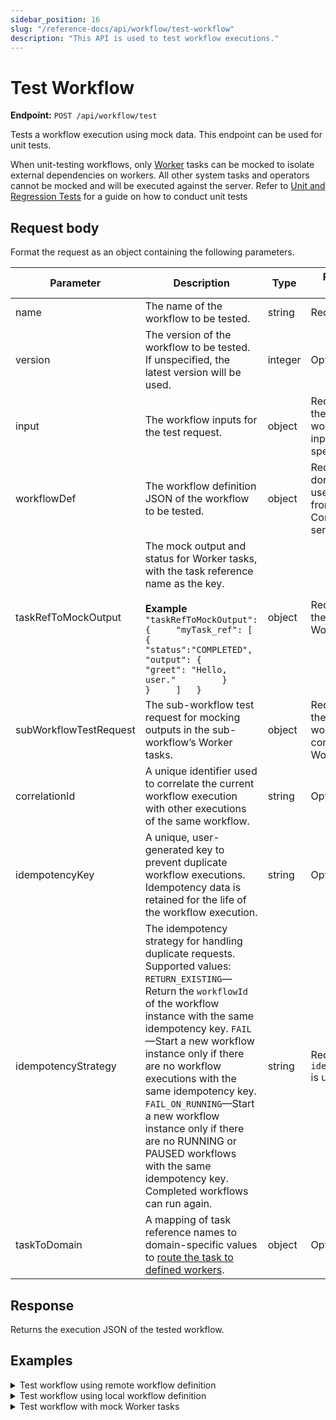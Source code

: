 ```yaml
---
sidebar_position: 16
slug: "/reference-docs/api/workflow/test-workflow"
description: "This API is used to test workflow executions."
---
```


# Test Workflow

**Endpoint:** `POST /api/workflow/test`

Tests a workflow execution using mock data. This endpoint can be used for unit tests.

When unit-testing workflows, only [Worker](/reference-docs/worker-task) tasks can be mocked to isolate external dependencies on workers. All other system tasks and operators cannot be mocked and will be executed against the server. Refer to [Unit and Regression Tests](/developer-guides/unit-and-regression-tests) for a guide on how to conduct unit tests

## **Request body**

Format the request as an object containing the following parameters.

| Parameter | Description | Type | Required/ Optional |
| ----- | ----- | ----- | ----- |
| name | The name of the workflow to be tested. | string | Required. |
| version | The version of the workflow to be tested. If unspecified, the latest version will be used. | integer | Optional. |
| input | The workflow inputs for the test request. | object | Required if there are workflow inputs specified. |
| workflowDef | The workflow definition JSON of the workflow to be tested. | object | Required if you don’t want to use the JSON from the Conductor server. |
| taskRefToMockOutput |  The mock output and status for Worker tasks, with the task reference name as the key. <br/><br/> **Example**    ```"taskRefToMockOutput": {     "myTask_ref": [       {         "status":"COMPLETED",         "output": {           "greet": "Hello, user."         }       }     ]   }```  | object | Required if there are Worker tasks. |
| subWorkflowTestRequest | The sub-workflow test request for mocking outputs in the sub-workflow’s Worker tasks. | object | Required if there are sub-workflows containing Worker tasks. |
| correlationId | A unique identifier used to correlate the current workflow execution with other executions of the same workflow. | string | Optional. |
| idempotencyKey | A unique, user-generated key to prevent duplicate workflow executions. Idempotency data is retained for the life of the workflow execution. | string | Optional. |
| idempotencyStrategy | The idempotency strategy for handling duplicate requests. Supported values: `RETURN_EXISTING`—Return the `workflowId` of the workflow instance with the same idempotency key. `FAIL`—Start a new workflow instance only if there are no workflow executions with the same idempotency key. `FAIL_ON_RUNNING`—Start a new workflow instance only if there are no RUNNING or PAUSED workflows with the same idempotency key. Completed workflows can run again. | string | Required if `idempotencyKey` is used. |
| taskToDomain | A mapping of task reference names to domain-specific values to [route the task to defined workers](/developer-guides/task-to-domain). | object | Optional. |

## Response

Returns the execution JSON of the tested workflow.

## Examples

<details>
<summary>Test workflow using remote workflow definition</summary>

**Request**

``` shell
curl -X 'POST' \  
  'https://<YOUR-CLUSTER>/api/workflow/test' \  
  -H 'accept: application/json' \  
  -H 'X-Authorization: <TOKEN>' \  
  -H 'Content-Type: application/json' \  
  -d '{  
  "input":{  
  },  
  "name":"myFirstWorkflow"  
}'
```

**Response**  
``` json
{  
  "ownerApp": "",  
  "createTime": 1751451778421,  
  "updateTime": 1751451778421,  
  "createdBy": "john.doe@acme.org",  
  "status": "RUNNING",  
  "endTime": 0,  
  "workflowId": "xuve8671eccf-572e-11f0-88ec-d6ddc94c13ef",  
  "tasks": [  
    {  
      "taskType": "HTTP",  
      "status": "COMPLETED",  
      "inputData": {  
        "asyncComplete": false,  
        "http_request": {  
          "method": "GET",  
          "uri": "https://randomuser.me/api/"  
        },  
        "_createdBy": "john.doe@acme.org"  
      },  
      "referenceTaskName": "get-user_ref",  
      "retryCount": 0,  
      "seq": 1,  
      "pollCount": 0,  
      "taskDefName": "get-user_ref",  
      "scheduledTime": 1751451778432,  
      "startTime": 1751451778432,  
      "endTime": 1751451778526,  
      "updateTime": 1751451778527,  
      "startDelayInSeconds": 0,  
      "retried": false,  
      "executed": false,  
      "callbackFromWorker": true,  
      "responseTimeoutSeconds": 0,  
      "workflowInstanceId": "xuve8671eccf-572e-11f0-88ec-d6ddc94c13ef",  
      "workflowType": "myFirstWorkflow",  
      "taskId": "xuve8672fe40-572e-11f0-88ec-d6ddc94c13ef",  
      "callbackAfterSeconds": 0,  
      "workerId": "orkes-conductor-deployment-56f8cc55d7-vpp2b",  
      "outputData": {  
        "response": {  
          "headers": {  
            "access-control-allow-origin": [  
              "*"  
            ],  
            "alt-svc": [  
              "h3=\":443\"; ma=86400"  
            ],  
            "cache-control": [  
              "no-cache"  
            ],  
            "cf-cache-status": [  
              "DYNAMIC"  
            ],  
            "cf-ray": [  
              "958d6ccf9aae586e-IAD"  
            ],  
            "content-type": [  
              "application/json; charset=utf-8"  
            ],  
            "date": [  
              "Wed, 02 Jul 2025 10:22:58 GMT"  
            ],  
            "etag": [  
              "W/\"4a2-tk8I/PRwxFw9JQTMdSS+wm7E0bQ\""  
            ],  
            "nel": [  
              "{\"report_to\":\"cf-nel\",\"success_fraction\":0.0,\"max_age\":604800}"  
            ],  
            "report-to": [  
              "{\"group\":\"cf-nel\",\"max_age\":604800,\"endpoints\":[{\"url\":\"https://a.nel.cloudflare.com/report/v4?s=nDTPfNJfvzBjlnJfw9vs5Aqe7L15Qkk0nVILlcc57SN5FayOxbjFVJ0nhZAHyXXQHV4418qHT8RLyL7f7jIxPmNTob5YrxkTnHN9qNg%3D\"}]}"  
            ],  
            "server": [  
              "cloudflare"  
            ],  
            "vary": [  
              "Accept-Encoding"  
            ],  
            "x-powered-by": [  
              "Express"  
            ]  
          },  
          "reasonPhrase": "",  
          "body": {  
            "results": [  
              {  
                "gender": "female",  
                "name": {  
                  "title": "Ms",  
                  "first": "Dima",  
                  "last": "Lahaije"  
                },  
                "location": {  
                  "street": {  
                    "number": 7492,  
                    "name": "Anna Bijnsplantsoen"  
                  },  
                  "city": "Swifterbant",  
                  "state": "Flevoland",  
                  "country": "Netherlands",  
                  "postcode": "5773 LZ",  
                  "coordinates": {  
                    "latitude": "37.1763",  
                    "longitude": "75.5849"  
                  },  
                  "timezone": {  
                    "offset": "+9:00",  
                    "description": "Tokyo, Seoul, Osaka, Sapporo, Yakutsk"  
                  }  
                },  
                "email": "dima.lahaije@example.com",  
                "login": {  
                  "uuid": "36ceb0c1-da39-4ea9-96f6-c3c702eee72a",  
                  "username": "happyrabbit279",  
                  "password": "xavier",  
                  "salt": "QoJ5OLvA",  
                  "md5": "568ca8f8f9c035c2e6caa45b6e156627",  
                  "sha1": "0ff00fc6d7e17c0ead9df5a6a592a0e734079b8c",  
                  "sha256": "be1ff4d0fae6057ef4c1f9760dadaa240cbfb5703607756557b8490c7dc93c48"  
                },  
                "dob": {  
                  "date": "1987-06-21T15:12:32.557Z",  
                  "age": 38  
                },  
                "registered": {  
                  "date": "2011-08-16T22:31:15.413Z",  
                  "age": 13  
                },  
                "phone": "(019) 8941641",  
                "cell": "(06) 12207399",  
                "id": {  
                  "name": "BSN",  
                  "value": "68021733"  
                },  
                "picture": {  
                  "large": "https://randomuser.me/api/portraits/women/0.jpg",  
                  "medium": "https://randomuser.me/api/portraits/med/women/0.jpg",  
                  "thumbnail": "https://randomuser.me/api/portraits/thumb/women/0.jpg"  
                },  
                "nat": "NL"  
              }  
            ],  
            "info": {  
              "seed": "1a3441a1e1b842f3",  
              "results": 1,  
              "page": 1,  
              "version": "1.4"  
            }  
          },  
          "statusCode": 200  
        }  
      },  
      "workflowTask": {  
        "name": "get-user_ref",  
        "taskReferenceName": "get-user_ref",  
        "inputParameters": {  
          "http_request": {  
            "uri": "https://randomuser.me/api/",  
            "method": "GET"  
          },  
          "asyncComplete": false  
        },  
        "type": "HTTP",  
        "startDelay": 0,  
        "optional": false,  
        "permissive": false  
      },  
      "rateLimitPerFrequency": 0,  
      "rateLimitFrequencyInSeconds": 0,  
      "workflowPriority": 0,  
      "iteration": 0,  
      "subworkflowChanged": false,  
      "firstStartTime": 0,  
      "queueWaitTime": 0,  
      "taskDefinition": null,  
      "loopOverTask": false  
    }  
  ],  
  "input": {},  
  "output": {},  
  "taskToDomain": {  
    "*": "c090050d-d137-4fd3-8ee6-faa03cdb6b01"  
  },  
  "failedReferenceTaskNames": [],  
  "workflowDefinition": {  
    "createTime": 0,  
    "updateTime": 1738752086362,  
    "name": "myFirstWorkflow",  
    "description": "Hello World workflow that greets a user. Uses a Switch task, HTTP task, and Simple task.",  
    "version": 1,  
    "tasks": [  
      {  
        "name": "get-user_ref",  
        "taskReferenceName": "get-user_ref",  
        "inputParameters": {  
          "http_request": {  
            "uri": "https://randomuser.me/api/",  
            "method": "GET"  
          },  
          "asyncComplete": false  
        },  
        "type": "HTTP",  
        "optional": false,  
        "permissive": false  
      },  
      {  
        "name": "user-criteria_ref",  
        "taskReferenceName": "user-criteria_ref",  
        "inputParameters": {  
          "switchCaseValue": "${get-user_ref.output.response.body.results[0].location.country}"  
        },  
        "type": "SWITCH",  
        "decisionCases": {  
          "United States": [  
            {  
              "name": "myTask",  
              "taskReferenceName": "myTask_ref",  
              "inputParameters": {  
                "name": "${get-user_ref.output.response.body.results[0].name.first}"  
              },  
              "type": "SIMPLE",  
              "optional": false,  
              "taskDefinition": {  
                "createTime": 1733473913843,  
                "updateTime": 1733473913843,  
                "createdBy": "john.doe@acme.org",  
                "updatedBy": "john.doe@acme.org",  
                "name": "myTask",  
                "description": "the actual java worker task",  
                "retryCount": 3,  
                "timeoutSeconds": 3600,  
                "inputKeys": [],  
                "outputKeys": [],  
                "timeoutPolicy": "TIME_OUT_WF",  
                "retryLogic": "FIXED",  
                "retryDelaySeconds": 60,  
                "responseTimeoutSeconds": 600,  
                "concurrentExecLimit": 0,  
                "inputTemplate": {},  
                "rateLimitPerFrequency": 0,  
                "rateLimitFrequencyInSeconds": 1,  
                "ownerEmail": "john.doe@acme.org",  
                "pollTimeoutSeconds": 3600,  
                "backoffScaleFactor": 1,  
                "totalTimeoutSeconds": 0,  
                "enforceSchema": false  
              },  
              "permissive": false  
            }  
          ]  
        },  
        "evaluatorType": "value-param",  
        "expression": "switchCaseValue",  
        "permissive": false  
      }  
    ],  
    "inputParameters": [],  
    "outputParameters": {},  
    "failureWorkflow": "",  
    "schemaVersion": 2,  
    "restartable": true,  
    "workflowStatusListenerEnabled": false,  
    "ownerEmail": "john.doe@acme.org",  
    "timeoutPolicy": "TIME_OUT_WF",  
    "timeoutSeconds": 60,  
    "variables": {},  
    "inputTemplate": {},  
    "enforceSchema": false,  
    "metadata": {}  
  },  
  "priority": 0,  
  "variables": {},  
  "lastRetriedTime": 0,  
  "failedTaskNames": [],  
  "history": [],  
  "rateLimited": false,  
  "workflowName": "myFirstWorkflow",  
  "workflowVersion": 1,  
  "startTime": 1751451778421  
}  
```

</details>



<details>
<summary>Test workflow using local workflow definition</summary>

**Request**

``` shell
curl -X 'POST' \  
  'https://<YOUR-CLUSTER>/api/workflow/test' \  
  -H 'accept: application/json' \  
  -H 'X-Authorization: <TOKEN>' \  
  -H 'Content-Type: application/json' \  
  -d '{  
  "input":{  
  },  
  "name":"myFirstWorkflow",  
  "workflowDef": {  
   "name": "myFirstWorkflow",  
   "tasks": [  
     {  
       "name": "get-user_ref",  
       "taskReferenceName": "get-user_ref",  
       "inputParameters": {  
         "http_request": {  
           "uri": "https://randomuser.me/api/",  
           "method": "GET"  
         }  
       },  
       "type": "HTTP"  
     }  
   ],  
   "inputParameters": [],  
   "outputParameters": {},  
   "failureWorkflow": "",  
   "schemaVersion": 2,  
   "timeoutPolicy": "ALERT_ONLY",  
   "timeoutSeconds": 60,  
   "enforceSchema": false,  
   "metadata": {}  
  }  
}'

```

**Response**  
``` json
{  
  "ownerApp": "",  
  "createTime": 1751452731985,  
  "updateTime": 1751452731985,  
  "createdBy": "john.doe@acme.org",  
  "status": "RUNNING",  
  "endTime": 0,  
  "workflowId": "xuvebed04062-5730-11f0-960b-2a4c8832f3d6",  
  "tasks": [  
    {  
      "taskType": "HTTP",  
      "status": "SCHEDULED",  
      "inputData": {  
        "asyncComplete": false,  
        "http_request": {  
          "method": "GET",  
          "uri": "https://randomuser.me/api/"  
        },  
        "_createdBy": "john.doe@acme.org"  
      },  
      "referenceTaskName": "get-user_ref",  
      "retryCount": 0,  
      "seq": 1,  
      "pollCount": 0,  
      "taskDefName": "get-user_ref",  
      "scheduledTime": 1751452731988,  
      "startTime": 0,  
      "endTime": 0,  
      "updateTime": 0,  
      "startDelayInSeconds": 0,  
      "retried": false,  
      "executed": false,  
      "callbackFromWorker": true,  
      "responseTimeoutSeconds": 0,  
      "workflowInstanceId": "xuvebed04062-5730-11f0-960b-2a4c8832f3d6",  
      "workflowType": "myFirstWorkflow",  
      "taskId": "xuvebed0b593-5730-11f0-960b-2a4c8832f3d6",  
      "callbackAfterSeconds": 0,  
      "outputData": {},  
      "workflowTask": {  
        "name": "get-user_ref",  
        "taskReferenceName": "get-user_ref",  
        "inputParameters": {  
          "http_request": {  
            "uri": "https://randomuser.me/api/",  
            "method": "GET"  
          },  
          "asyncComplete": false  
        },  
        "type": "HTTP",  
        "startDelay": 0,  
        "optional": false,  
        "permissive": false  
      },  
      "rateLimitPerFrequency": 0,  
      "rateLimitFrequencyInSeconds": 0,  
      "workflowPriority": 0,  
      "iteration": 0,  
      "subworkflowChanged": false,  
      "firstStartTime": 0,  
      "queueWaitTime": 0,  
      "loopOverTask": false,  
      "taskDefinition": null  
    }  
  ],  
  "input": {},  
  "output": {},  
  "taskToDomain": {  
    "*": "b88168d3-a760-446b-a399-583f2c226898"  
  },  
  "failedReferenceTaskNames": [],  
  "workflowDefinition": {  
    "createTime": 0,  
    "updateTime": 0,  
    "name": "myFirstWorkflow",  
    "version": 1,  
    "tasks": [  
      {  
        "name": "get-user_ref",  
        "taskReferenceName": "get-user_ref",  
        "inputParameters": {  
          "http_request": {  
            "uri": "https://randomuser.me/api/",  
            "method": "GET"  
          },  
          "asyncComplete": false  
        },  
        "type": "HTTP",  
        "optional": false,  
        "permissive": false  
      }  
    ],  
    "inputParameters": [],  
    "outputParameters": {},  
    "failureWorkflow": "",  
    "schemaVersion": 2,  
    "restartable": true,  
    "workflowStatusListenerEnabled": false,  
    "timeoutPolicy": "TIME_OUT_WF",  
    "timeoutSeconds": 60,  
    "variables": {},  
    "inputTemplate": {},  
    "enforceSchema": false,  
    "metadata": {}  
  },  
  "priority": 0,  
  "variables": {},  
  "lastRetriedTime": 0,  
  "failedTaskNames": [],  
  "history": [],  
  "rateLimited": false,  
  "workflowName": "myFirstWorkflow",  
  "workflowVersion": 1,  
  "startTime": 1751452731985  
}
```
</details>

<details>
<summary>Test workflow with mock Worker tasks</summary>

**Request**

```bash
curl -X 'POST' \
  'https://<YOUR-CLUSTER>/api/workflow/test' \
  -H 'accept: application/json' \
  -H 'X-Authorization: <TOKEN>' \
  -H 'Content-Type: application/json' \
  -d '{
  "input":{
  },
  "name":"myFirstWorkflow",
  "workflowDef": {
   "name": "myFirstWorkflow",
   "tasks": [
     {
       "name": "get-user_ref",
       "taskReferenceName": "get-user_ref",
       "inputParameters": {
         "http_request": {
           "uri": "https://randomuser.me/api/",
           "method": "GET"
         }
       },
       "type": "HTTP"
     },
    {
      "name": "myTask",
      "taskReferenceName": "myTask_ref",
      "inputParameters": {
        "name": "${get-user_ref.output.response.body.results[0].name.first}"
      },
      "type": "SIMPLE"
    }
   ],
   "inputParameters": [],
   "outputParameters": {},
   "failureWorkflow": "",
   "schemaVersion": 2,
   "timeoutPolicy": "ALERT_ONLY",
   "timeoutSeconds": 60,
   "enforceSchema": false,
   "metadata": {}
  },
  "taskRefToMockOutput": {
    "myTask_ref": [
      {
        "status":"COMPLETED",
        "output": {
          "greet": "Hello, user."
        }
      }
    ]
  }
}
'
```

**Response**

```json
{
  "ownerApp": "",
  "createTime": 1754388755642,
  "updateTime": 1754388755755,
  "createdBy": "john.doe@acme.com",
  "updatedBy": "john.doe@acme.com",
  "status": "COMPLETED",
  "endTime": 1754388755753,
  "workflowId": "fd7sb548fac0-71e4-11f0-9288-1a521d72d3b3",
  "tasks": [
    {
      "taskType": "HTTP",
      "status": "COMPLETED",
      "inputData": {
        "asyncComplete": false,
        "http_request": {
          "method": "GET",
          "uri": "https://randomuser.me/api/"
        },
        "_createdBy": "john.doe@acme.com"
      },
      "referenceTaskName": "get-user_ref",
      "retryCount": 0,
      "seq": 1,
      "pollCount": 0,
      "taskDefName": "get-user_ref",
      "scheduledTime": 1754388755647,
      "startTime": 1754388755647,
      "endTime": 1754388755735,
      "updateTime": 1754388755735,
      "startDelayInSeconds": 0,
      "retried": false,
      "executed": true,
      "callbackFromWorker": true,
      "responseTimeoutSeconds": 0,
      "workflowInstanceId": "fd7sb548fac0-71e4-11f0-9288-1a521d72d3b3",
      "workflowType": "myFirstWorkflow",
      "taskId": "fd7sb5496ff1-71e4-11f0-9288-1a521d72d3b3",
      "callbackAfterSeconds": 0,
      "workerId": "orkes-conductor-deployment-84d9984cb8-xltz6",
      "outputData": {
        "response": {
          "headers": {
            "access-control-allow-origin": [
              "*"
            ],
            "alt-svc": [
              "h3=\":443\"; ma=86400"
            ],
            "cache-control": [
              "no-cache"
            ],
            "cf-cache-status": [
              "DYNAMIC"
            ],
            "cf-ray": [
              "96a5845b3fe08b7e-IAD"
            ],
            "content-type": [
              "application/json; charset=utf-8"
            ],
            "date": [
              "Tue, 05 Aug 2025 10:12:35 GMT"
            ],
            "etag": [
              "W/\"484-kO1YzlAgk9d2d5n+2KUWpXHZ9hI\""
            ],
            "nel": [
              "{\"report_to\":\"cf-nel\",\"success_fraction\":0.0,\"max_age\":604800}"
            ],
            "report-to": [
              "{\"group\":\"cf-nel\",\"max_age\":604800,\"endpoints\":[{\"url\":\"https://a.nel.cloudflare.com/report/v4?s=rye8l9H%2FaLtn7lxqmvnOWy7z8XYpEIOyWnKUlvyrHxOR%2F58mvuiElxo7cCVU7Go71f8synvh0oddYXva1%2FRGqRxSZhexncCQFrcwLk4%3D\"}]}"
            ],
            "server": [
              "cloudflare"
            ],
            "vary": [
              "Accept-Encoding"
            ],
            "x-powered-by": [
              "Express"
            ]
          },
          "reasonPhrase": "",
          "body": {
            "results": [
              {
                "gender": "female",
                "name": {
                  "title": "Miss",
                  "first": "Lily",
                  "last": "Ose"
                },
                "location": {
                  "street": {
                    "number": 8170,
                    "name": "Nydalen Bruks vei"
                  },
                  "city": "Teigebyen",
                  "state": "Nord-Trøndelag",
                  "country": "Norway",
                  "postcode": "8907",
                  "coordinates": {
                    "latitude": "45.0448",
                    "longitude": "45.0807"
                  },
                  "timezone": {
                    "offset": "+7:00",
                    "description": "Bangkok, Hanoi, Jakarta"
                  }
                },
                "email": "lily.ose@example.com",
                "login": {
                  "uuid": "8a0cd9d7-8278-47eb-b8f8-bd8f4d6042a9",
                  "username": "orangepeacock863",
                  "password": "vision",
                  "salt": "kBGC5RpG",
                  "md5": "3720745f719ec52621c25e123dba0f85",
                  "sha1": "dbba3d1eaea9e42eaa4f32ef29850026082a95f8",
                  "sha256": "9335fc32cde16b6873b1ccb7ccf197e94eb6ae97f8d5f30276058ffc63cec486"
                },
                "dob": {
                  "date": "1974-05-03T21:04:16.516Z",
                  "age": 51
                },
                "registered": {
                  "date": "2022-04-23T10:58:29.469Z",
                  "age": 3
                },
                "phone": "84021654",
                "cell": "40652620",
                "id": {
                  "name": "FN",
                  "value": "03057441479"
                },
                "picture": {
                  "large": "https://randomuser.me/api/portraits/women/25.jpg",
                  "medium": "https://randomuser.me/api/portraits/med/women/25.jpg",
                  "thumbnail": "https://randomuser.me/api/portraits/thumb/women/25.jpg"
                },
                "nat": "NO"
              }
            ],
            "info": {
              "seed": "4b6251c18dfc582c",
              "results": 1,
              "page": 1,
              "version": "1.4"
            }
          },
          "statusCode": 200
        }
      },
      "workflowTask": {
        "name": "get-user_ref",
        "taskReferenceName": "get-user_ref",
        "inputParameters": {
          "http_request": {
            "uri": "https://randomuser.me/api/",
            "method": "GET"
          },
          "asyncComplete": false
        },
        "type": "HTTP",
        "decisionCases": {},
        "defaultCase": [],
        "forkTasks": [],
        "startDelay": 0,
        "joinOn": [],
        "optional": false,
        "defaultExclusiveJoinTask": [],
        "asyncComplete": false,
        "loopOver": [],
        "onStateChange": {},
        "permissive": false
      },
      "rateLimitPerFrequency": 0,
      "rateLimitFrequencyInSeconds": 0,
      "workflowPriority": 0,
      "iteration": 0,
      "subworkflowChanged": false,
      "firstStartTime": 0,
      "taskDefinition": null,
      "loopOverTask": false,
      "queueWaitTime": 0
    },
    {
      "taskType": "myTask",
      "status": "COMPLETED",
      "inputData": {
        "name": "Lily",
        "_createdBy": "john.doe@acme.com"
      },
      "referenceTaskName": "myTask_ref",
      "retryCount": 0,
      "seq": 2,
      "pollCount": 0,
      "taskDefName": "myTask",
      "scheduledTime": 1754388755738,
      "startTime": 0,
      "endTime": 1754388755747,
      "updateTime": 1754388755748,
      "startDelayInSeconds": 0,
      "retried": false,
      "executed": true,
      "callbackFromWorker": true,
      "responseTimeoutSeconds": 3600,
      "workflowInstanceId": "fd7sb548fac0-71e4-11f0-9288-1a521d72d3b3",
      "workflowType": "myFirstWorkflow",
      "taskId": "fd7sb557a0c2-71e4-11f0-9288-1a521d72d3b3",
      "callbackAfterSeconds": 0,
      "outputData": {
        "greet": "Hello, user."
      },
      "workflowTask": {
        "name": "myTask",
        "taskReferenceName": "myTask_ref",
        "inputParameters": {
          "name": "${get-user_ref.output.response.body.results[0].name.first}"
        },
        "type": "SIMPLE",
        "decisionCases": {},
        "defaultCase": [],
        "forkTasks": [],
        "startDelay": 0,
        "joinOn": [],
        "optional": false,
        "taskDefinition": {
          "createTime": 0,
          "updateTime": 0,
          "name": "myTask",
          "retryCount": 3,
          "timeoutSeconds": 0,
          "inputKeys": [],
          "outputKeys": [],
          "timeoutPolicy": "TIME_OUT_WF",
          "retryLogic": "FIXED",
          "retryDelaySeconds": 60,
          "responseTimeoutSeconds": 3600,
          "inputTemplate": {},
          "rateLimitPerFrequency": 0,
          "rateLimitFrequencyInSeconds": 1,
          "backoffScaleFactor": 1,
          "totalTimeoutSeconds": 0,
          "enforceSchema": false
        },
        "defaultExclusiveJoinTask": [],
        "asyncComplete": false,
        "loopOver": [],
        "onStateChange": {},
        "permissive": false
      },
      "domain": "7b5f9eff-f012-47f9-824e-7884ecc68277",
      "rateLimitPerFrequency": 0,
      "rateLimitFrequencyInSeconds": 1,
      "workflowPriority": 0,
      "iteration": 0,
      "subworkflowChanged": false,
      "firstStartTime": 0,
      "taskDefinition": {
        "createTime": 0,
        "updateTime": 0,
        "name": "myTask",
        "retryCount": 3,
        "timeoutSeconds": 0,
        "inputKeys": [],
        "outputKeys": [],
        "timeoutPolicy": "TIME_OUT_WF",
        "retryLogic": "FIXED",
        "retryDelaySeconds": 60,
        "responseTimeoutSeconds": 3600,
        "inputTemplate": {},
        "rateLimitPerFrequency": 0,
        "rateLimitFrequencyInSeconds": 1,
        "backoffScaleFactor": 1,
        "totalTimeoutSeconds": 0,
        "enforceSchema": false
      },
      "loopOverTask": false,
      "queueWaitTime": 0
    }
  ],
  "input": {},
  "output": {
    "greet": "Hello, user."
  },
  "taskToDomain": {
    "*": "7b5f9eff-f012-47f9-824e-7884ecc68277"
  },
  "failedReferenceTaskNames": [],
  "workflowDefinition": {
    "createTime": 0,
    "updateTime": 0,
    "name": "myFirstWorkflow",
    "version": 1,
    "tasks": [
      {
        "name": "get-user_ref",
        "taskReferenceName": "get-user_ref",
        "inputParameters": {
          "http_request": {
            "uri": "https://randomuser.me/api/",
            "method": "GET"
          },
          "asyncComplete": false
        },
        "type": "HTTP",
        "decisionCases": {},
        "defaultCase": [],
        "forkTasks": [],
        "startDelay": 0,
        "joinOn": [],
        "optional": false,
        "defaultExclusiveJoinTask": [],
        "asyncComplete": false,
        "loopOver": [],
        "onStateChange": {},
        "permissive": false
      },
      {
        "name": "myTask",
        "taskReferenceName": "myTask_ref",
        "inputParameters": {
          "name": "${get-user_ref.output.response.body.results[0].name.first}"
        },
        "type": "SIMPLE",
        "decisionCases": {},
        "defaultCase": [],
        "forkTasks": [],
        "startDelay": 0,
        "joinOn": [],
        "optional": false,
        "taskDefinition": {
          "createTime": 0,
          "updateTime": 0,
          "name": "myTask",
          "retryCount": 3,
          "timeoutSeconds": 0,
          "inputKeys": [],
          "outputKeys": [],
          "timeoutPolicy": "TIME_OUT_WF",
          "retryLogic": "FIXED",
          "retryDelaySeconds": 60,
          "responseTimeoutSeconds": 3600,
          "inputTemplate": {},
          "rateLimitPerFrequency": 0,
          "rateLimitFrequencyInSeconds": 1,
          "backoffScaleFactor": 1,
          "totalTimeoutSeconds": 0,
          "enforceSchema": false
        },
        "defaultExclusiveJoinTask": [],
        "asyncComplete": false,
        "loopOver": [],
        "onStateChange": {},
        "permissive": false
      }
    ],
    "inputParameters": [],
    "outputParameters": {},
    "failureWorkflow": "",
    "schemaVersion": 2,
    "restartable": true,
    "workflowStatusListenerEnabled": false,
    "timeoutPolicy": "TIME_OUT_WF",
    "timeoutSeconds": 60,
    "variables": {},
    "inputTemplate": {},
    "enforceSchema": false,
    "metadata": {},
    "maskedFields": []
  },
  "priority": 0,
  "variables": {},
  "lastRetriedTime": 0,
  "failedTaskNames": [],
  "history": [],
  "rateLimited": false,
  "workflowName": "myFirstWorkflow",
  "workflowVersion": 1,
  "startTime": 1754388755642
}
```

</details>